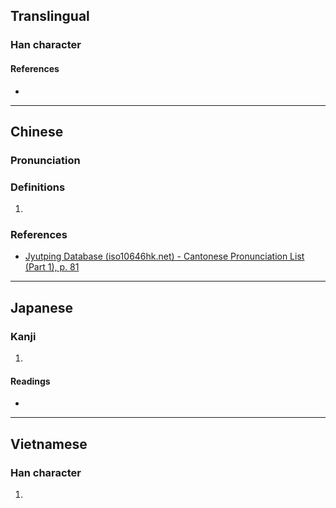 {{character info}}
==Translingual==

===Han character===
{{Han char|rn=30|rad=口|as=09|sn=12|four=64056|canj=RDMQ|ids=⿰口韋}}

====References====
* {{Han ref|kx=0199.190|dkj=03967|dj=0421.090|hdz=10663.030|uh=55A1|ud=21921|bh=D87A|bd=55418}}

----

==Chinese==
{{zh-forms}}

===Pronunciation===
{{zh-pron
|m=wěi
|c=wai4
|mc=y
|oc=y
|cat=
}}

===Definitions===
{{zh-hanzi}}

# {{rfdef|zh|sort=口09}}

===References===
* [http://www.iso10646hk.net/jp/document/download.jsp Jyutping Database (iso10646hk.net) - Cantonese Pronunciation List (Part 1), p. 81]

----

==Japanese==

===Kanji===
{{ja-kanji|grade=|rs=口09}}

# {{rfdef|ja|sort=口09}}

====Readings====
* {{ja-readings|on=[[い]] (i)|kun=}}

----

==Vietnamese==

===Han character===
{{vi-hantu|[[vầy]]|rs=口09}}

# {{rfdef|vi|sort=口09}}